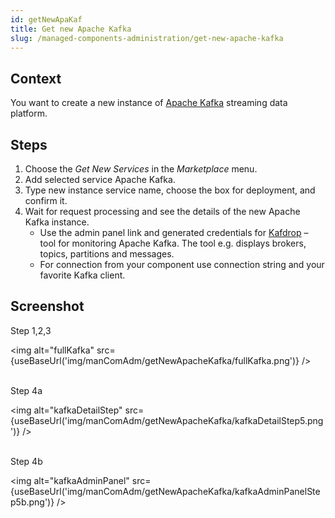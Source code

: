 ```yaml
---
id: getNewApaKaf
title: Get new Apache Kafka
slug: /managed-components-administration/get-new-apache-kafka
---
```



## Context

You want to create a new instance of [Apache Kafka](https://kafka.apache.org/) streaming data platform. 

## Steps

1. Choose the _Get New Services_ in the _Marketplace_ menu.
2. Add selected service Apache Kafka.
3. Type new instance service name, choose the box for deployment, and confirm it.
4. Wait for request processing and see the details of the new Apache Kafka instance. 
    - Use the admin panel link and generated credentials for [Kafdrop](https://github.com/obsidiandynamics/kafdrop) – tool for monitoring Apache Kafka. The tool e.g. displays brokers, topics, partitions and messages.
    - For connection from your component use connection string and your favorite Kafka client.

## Screenshot

Step 1,2,3

<img alt="fullKafka" src={useBaseUrl('img/manComAdm/getNewApacheKafka/fullKafka.png')} />
<br/><br/>

Step 4a

<img alt="kafkaDetailStep" src={useBaseUrl('img/manComAdm/getNewApacheKafka/kafkaDetailStep5.png')} />
<br/><br/>

Step 4b

<img alt="kafkaAdminPanel" src={useBaseUrl('img/manComAdm/getNewApacheKafka/kafkaAdminPanelStep5b.png')} />
